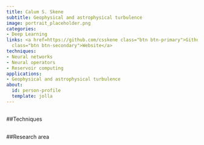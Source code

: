 ```yaml
---
title: Calum S. Skene
subtitle: Geophysical and astrophysical turbulence
image: portrait_placeholder.png
categories:
- Deep Learning
links: <a href=https://github.com/csskene class="btn btn-primary">Github</a><a href=https://eps.leeds.ac.uk/maths-applied-mathematics/staff/8830/dr-calum-s-skene
  class="btn btn-secondary">Website</a>
techniques:
- Neural networks
- Neural operators
- Reservoir computing
applications:
- Geophysical and astrophysical turbulence
about:
  id: person-profile
  template: jolla
---
```

   
:::{#person-profile}
:::
   
##
##Techniques
   
:::{#Techniques}
:::
   
##
##Research area
   
:::{#applications}
:::